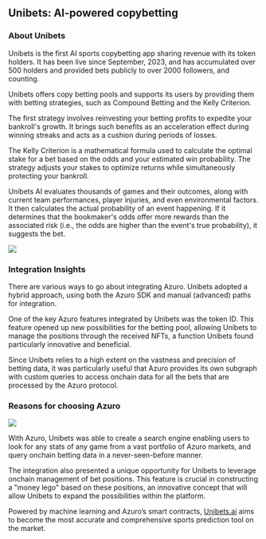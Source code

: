 
## Unibets: AI-powered copybetting 

### About Unibets

Unibets is the first AI sports copybetting app sharing revenue with its token holders. It has been live since September, 2023, and has accumulated over 500 holders and provided bets publicly to over 2000 followers, and counting.

Unibets offers copy betting pools and supports its users by providing them with betting strategies, such as Compound Betting and the Kelly Criterion.

The first strategy involves reinvesting your betting profits to expedite your bankroll's growth.
It brings such benefits as an acceleration effect during winning streaks and acts as a cushion during periods of losses.

The Kelly Criterion is a mathematical formula used to calculate the optimal stake for a bet based on the odds and your estimated win probability.
The strategy adjusts your stakes to optimize returns while simultaneously protecting your bankroll.

Unibets AI evaluates thousands of games and their outcomes, along with current team performances, player injuries, and even environmental factors. It then calculates the actual probability of an event happening. If it determines that the bookmaker's odds offer more rewards than the associated risk (i.e., the odds are higher than the event's true probability), it suggests the bet.

<Image
  src="/images/cases/unibets-pools.jpg"
  width={2000}
  height={700}
/>

### Integration Insights

There are various ways to go about integrating Azuro. Unibets adopted a hybrid approach, using both the Azuro SDK and manual (advanced) paths for integration. 

One of the key Azuro features integrated by Unibets was the token ID. This feature opened up new possibilities for the betting pool, allowing Unibets to manage the positions through the received NFTs, a function Unibets found particularly innovative and beneficial. 

Since Unibets relies to a high extent on the vastness and precision of betting data, it was particularly useful that Azuro provides its own subgraph with custom queries to access onchain data for all the bets that are processed by the Azuro protocol.

### Reasons for choosing Azuro

<Image
  src="/images/cases/unibets.jpg"
  width={2000}
  height={700}
/>

With Azuro, Unibets was able to create a search engine enabling users to look for any stats of any game from a vast portfolio of Azuro markets, and query onchain betting data in a never-seen-before manner.

The integration also presented a unique opportunity for Unibets to leverage onchain management of bet positions. This feature is crucial in constructing a "money lego" based on these positions, an innovative concept that will allow Unibets to expand the possibilities within the platform.

Powered by machine learning and Azuro’s smart contracts, [Unibets.ai](http://unibets.ai/) aims to become the most accurate and comprehensive sports prediction tool on the market.